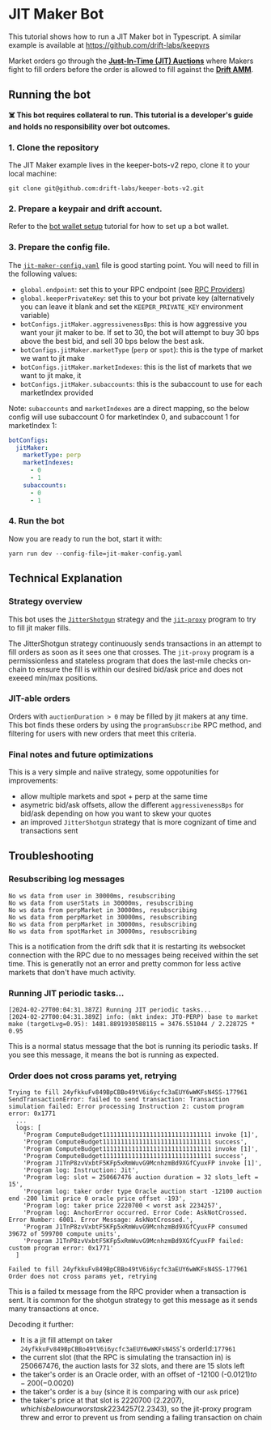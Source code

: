 # JIT Maker Bot

This tutorial shows how to run a JIT Maker bot in Typescript. A similar example is available at https://github.com/drift-labs/keepyrs

Market orders go through the [**Just-In-Time (JIT) Auctions**](/about-v2/jit-auctions) where Makers fight to fill orders before the order is allowed to fill against the [**Drift AMM**](/about-v2/drift-amm).


## Running the bot

**☠️ This bot requires collateral to run. This tutorial is a developer's guide and holds no responsibility over bot outcomes.**

### 1. Clone the repository

The JIT Maker example lives in the keeper-bots-v2 repo, clone it to your local machine:

```
git clone git@github.com:drift-labs/keeper-bots-v2.git
```


### 2. Prepare a keypair and drift account.

Refer to the [bot wallet setup](../../getting-started/wallet-setup/bot-wallet-setup.mdx) tutorial for how to set up a bot wallet.


### 3. Prepare the config file.

The [`jit-maker-config.yaml`](https://github.com/drift-labs/keeper-bots-v2/blob/master/jit-maker-config.yaml) file is good starting point. You will need to fill in the following values:

* `global.endpoint`: set this to your RPC endpoint (see [RPC Providers](./rpc-providers.mdx))
* `global.keeperPrivateKey`: set this to your bot private key (alternatively you can leave it blank and set the `KEEPER_PRIVATE_KEY` environment variable)
* `botConfigs.jitMaker.aggressivenessBps`: this is how aggressive you want your jit maker to be. If set to 30, the bot will attempt to buy 30 bps above the best bid, and sell 30 bps below the best ask.
* `botConfigs.jitMaker.marketType` (`perp` or `spot`): this is the type of market we want to jit make
* `botConfigs.jitMaker.marketIndexes`: this is the list of markets that we want to jit make, it
* `botConfigs.jitMaker.subaccounts`: this is the subaccount to use for each marketIndex provided


Note: `subaccounts` and `marketIndexes` are a direct mapping, so the below config will use subaccount 0 for marketIndex 0, and subaccount 1 for marketIndex 1:

```yaml
botConfigs:
  jitMaker:
    marketType: perp
    marketIndexes:
      - 0
      - 1
    subaccounts:
      - 0
      - 1
```

### 4. Run the bot

Now you are ready to run the bot, start it with:

```
yarn run dev --config-file=jit-maker-config.yaml
```


## Technical Explanation

### Strategy overview

This bot uses the [`JitterShotgun`](https://github.com/drift-labs/jit-proxy/blob/master/ts/sdk/src/jitter/jitterShotgun.ts#L13) strategy and the [`jit-proxy`](https://github.com/drift-labs/jit-proxy) program to try to fill jit maker fills.

The JitterShotgun strategy continuously sends transactions in an attempt to fill orders as soon as it sees one that crosses. The `jit-proxy` program is a permissionless and stateless program that does the last-mile checks on-chain to ensure the fill is within our desired bid/ask price and does not exeeed min/max positions.


### JIT-able orders

Orders with `auctionDuration > 0` may be filled by jit makers at any time. This bot finds these orders by using the `programSubscribe` RPC method, and filtering for users with new orders that meet this criteria.


### Final notes and future optimizations

This is a very simple and naiive strategy, some oppotunities for improvements:
* allow multiple markets and spot + perp at the same time
* asymetric bid/ask offsets, allow the different `aggressivenessBps` for bid/ask depending on how you want to skew your quotes
* an improved `JitterShotgun` strategy that is more cognizant of time and transactions sent


## Troubleshooting

### Resubscribing log messages

```
No ws data from user in 30000ms, resubscribing
No ws data from userStats in 30000ms, resubscribing
No ws data from perpMarket in 30000ms, resubscribing
No ws data from perpMarket in 30000ms, resubscribing
No ws data from perpMarket in 30000ms, resubscribing
No ws data from spotMarket in 30000ms, resubscribing
```

This is a notification from the drift sdk that it is restarting its websocket connection with the RPC due to no messages being received within the set time. This is generatlly not an error and pretty common for less active markets that don't have much activity.

### Running JIT periodic tasks...

```
[2024-02-27T00:04:31.387Z] Running JIT periodic tasks...
[2024-02-27T00:04:31.389Z] info: (mkt index: JTO-PERP) base to market make (targetLvg=0.95): 1481.8891930588115 = 3476.551044 / 2.228725 * 0.95
```

This is a normal status message that the bot is running its periodic tasks. If you see this message, it means the bot is running as expected.


###  Order does not cross params yet, retrying

```
Trying to fill 24yfkkuFv849BpCBBo49tV6i6ycfc3aEUY6wWKFsN4SS-177961
SendTransactionError: failed to send transaction: Transaction simulation failed: Error processing Instruction 2: custom program error: 0x1771
  ...
  logs: [
    'Program ComputeBudget111111111111111111111111111111 invoke [1]',
    'Program ComputeBudget111111111111111111111111111111 success',
    'Program ComputeBudget111111111111111111111111111111 invoke [1]',
    'Program ComputeBudget111111111111111111111111111111 success',
    'Program J1TnP8zvVxbtF5KFp5xRmWuvG9McnhzmBd9XGfCyuxFP invoke [1]',
    'Program log: Instruction: Jit',
    'Program log: slot = 250667476 auction duration = 32 slots_left = 15',
    'Program log: taker order type Oracle auction start -12100 auction end -200 limit price 0 oracle price offset -193',
    'Program log: taker price 2220700 < worst ask 2234257',
    'Program log: AnchorError occurred. Error Code: AskNotCrossed. Error Number: 6001. Error Message: AskNotCrossed.',
    'Program J1TnP8zvVxbtF5KFp5xRmWuvG9McnhzmBd9XGfCyuxFP consumed 39672 of 599700 compute units',
    'Program J1TnP8zvVxbtF5KFp5xRmWuvG9McnhzmBd9XGfCyuxFP failed: custom program error: 0x1771'
  ]

Failed to fill 24yfkkuFv849BpCBBo49tV6i6ycfc3aEUY6wWKFsN4SS-177961
Order does not cross params yet, retrying
```

This is a failed tx message from the RPC provider when a transaction is sent. It is common for the shotgun strategy to get this message as it sends many transactions at once.

Decoding it further:
* It is a jit fill attempt on taker `24yfkkuFv849BpCBBo49tV6i6ycfc3aEUY6wWKFsN4SS`'s orderId:`177961`
* the current slot (that the RPC is simulating the transaction in) is 250667476, the auction lasts for 32 slots, and there are 15 slots left
* the taker's order is an Oracle order, with an offset of -12100 (-$0.0121) to -200 (-$0.0020)
* the taker's order is a `buy` (since it is comparing with our `ask` price)
* the taker's price at that slot is 2220700 ($2.2207), which is below our worst ask 2234257 ($2.2343), so the jit-proxy program threw and error to prevent us from sending a failing transaction on chain
